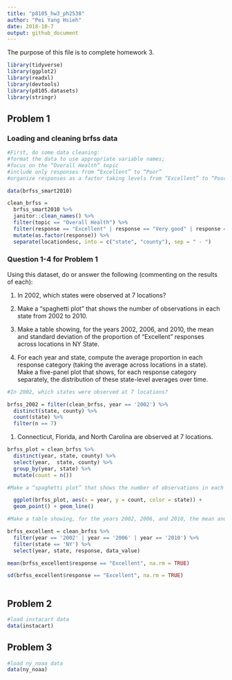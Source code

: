 ```yaml
---
title: "p8105_hw3_ph2538"
author: "Pei Yang Hsieh"
date: 2018-10-7
output: github_document
---
```


The purpose of this file is to complete homework 3.

```r
library(tidyverse)
library(ggplot2)
library(readxl)
library(devtools)
library(p8105.datasets)
library(stringr)

```

## Problem 1

### Loading and cleaning brfss data 

```r
#First, do some data cleaning:
#format the data to use appropriate variable names;
#focus on the “Overall Health” topic
#include only responses from “Excellent” to “Poor”
#organize responses as a factor taking levels from “Excellent” to “Poor”

data(brfss_smart2010)

clean_brfss =
  brfss_smart2010 %>%
  janitor::clean_names() %>%
  filter(topic == "Overall Health") %>%
  filter(response == "Excellent" | response == "Very good" | response == "Good" | response == "Fair" | response == "Poor") %>%
  mutate(as.factor(response)) %>%
  separate(locationdesc, into = c("state", "county"), sep = " - ")

```

### Question 1-4 for Problem 1

Using this dataset, do or answer the following (commenting on the results of each):

1. In 2002, which states were observed at 7 locations?

2. Make a “spaghetti plot” that shows the number of observations in each state from 2002 to 2010.

3. Make a table showing, for the years 2002, 2006, and 2010, the mean and standard deviation of the proportion of “Excellent” responses across locations in NY State.

4. For each year and state, compute the average proportion in each response category (taking the average across locations in a state). Make a five-panel plot that shows, for each response category separately, the distribution of these state-level averages over time.

```r

#In 2002, which states were observed at 7 locations?

brfss_2002 = filter(clean_brfss, year == '2002') %>%
  distinct(state, county) %>%
  count(state) %>%
  filter(n == 7)
```

1. Connecticut, Florida, and North Carolina are observed at 7 locations.

```r

brfss_plot = clean_brfss %>%
  distinct(year, state, county) %>% 
  select(year,  state, county) %>% 
  group_by(year, state) %>%
  mutate(count = n())

#Make a “spaghetti plot” that shows the number of observations in each state from 2002 to 2010.

  ggplot(brfss_plot, aes(x = year, y = count, color = state)) +
  geom_point() + geom_line()
```
```r
#Make a table showing, for the years 2002, 2006, and 2010, the mean and standard deviation of the proportion of “Excellent” responses across locations in NY State.

brfss_excellent = clean_brfss %>%
  filter(year == '2002' | year == '2006' | year == '2010') %>%
  filter(state == 'NY') %>%
  select(year, state, response, data_value)

mean(brfss_excellent$response == "Excellent", na.rm = TRUE)

sd(brfss_excellent$response == "Excellent", na.rm = TRUE)
  

```


## Problem 2

```r

#load instacart data
data(instacart)

```

## Problem 3

```r

#load ny_noaa data
data(ny_noaa)




```

